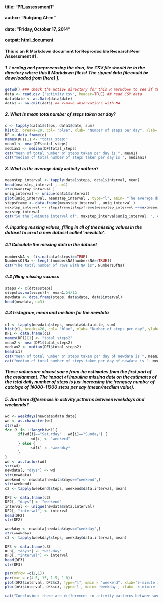 
#### title: "PR_assessment1"
#### author: "Ruiqiang Chen"
#### date: "Friday, October 17, 2014"
#### output: html_document

#### This is an R Markdown document for Reproducible Research Peer Assessment #1.

##### 1. Loading and preprocessing the data, the CSV file should be in the directory where this R Markdown file is! The zipped data file could be downloaded from [here] [1]. 
[1]: https://d396qusza40orc.cloudfront.net/repdata%2Fdata%2Factivity.zip "here"

```r
getwd() ### check the active directory for this R markdown to see if the CSV there. 
data <- read.csv ("activity.csv", header=TRUE) ## read CSV data
data$date <- as.Date(data$date)
data1 <- na.omit(data) ## remove observations with NA

```

##### 2. What is mean total number of steps taken per day?

```r
c <- tapply(data1$steps, data1$date, sum)
hist(c, breaks=20, col= "blue", xlab= "Number of steps per day", ylab= "Frequency", main = "Distribution of number of steps taken each day")
DF <- data.frame(c)
names(DF)[1] <- "total_steps"
mean1 <- mean(DF$total_steps)
median1 <- median(DF$total_steps)
cat("mean of total number of steps taken per day is ", mean1)
cat("mediam of total number of steps taken per day is ", median1)
```


##### 3. What is the average daily activity pattern? 


```r
meanstep_interval <- tapply(data1$steps, data1$interval, mean)
head(meanstep_interval , n=3)
str(meanstep_interval )
uniq_interval <- unique(data1$interval)
plot(uniq_interval, meanstep_interval , type="l", main= "The average daily activity pattern", xlab= "5-minute interval", ylab= "Nubmer of steps", col="blue")
stepsframe <- data.frame(meanstep_interval , uniq_interval )
maxstep_interval <- stepsframe[stepsframe$meanstep_interval ==max(meanstep_interval ), ]
maxstep_interval
cat("So the 5-minute interval of", maxstep_interval$uniq_interval, ", on average across all the days in the dataset, contains the maximum number of steps ")
```

##### 4. Inputing missing values, filling in all of the missing values in the dataset to creat a new dataset called 'newdata'.
#####    4.1 Calculate the missing data in the dataset

```r
numbersNA <- (is.na(data$steps)==TRUE)
NumbersOfNa <- length(numbersNA[numbersNA==TRUE])
cat("The total number of rows with NA is", NumbersOfNa)
```

#####    4.2 filling missing valuess

```r
steps <- c(data$steps)
steps[is.na(steps)]<- mean1/24/12
newdata <- data.frame(steps, data$date, data$interval)
head(newdata, n=3)
```
#####    4.3 histogram, mean and mediam for the newdata
```r
c1 <- tapply(newdata$steps, newdata$data.date, sum)
hist(c1, breaks=20, col= "blue", xlab= "Number of steps per day", ylab= "Frequency", main = "Total number of steps taken each day for newdata")
DF1 <- data.frame(c1)
names(DF1)[1] <- "total_steps2"
mean2 <- mean(DF1$total_steps2)
median2 <- median(DF1$total_steps2)
head(c1)
cat("mean of total number of steps taken per day of newdata is ", mean2)
cat("mediam of total number of steps taken per day of newdata is ", median2)
```
##### These values are almost same from the estimates from the first part of the assignment. The impact of imputing missing data on the estimates of the total daily number of steps is just increasing the frenqucy number of catologe of 10000-11000 steps per day (mean/mediam value).

##### 5. Are there differences in activity patterns between weekdays and weekends?
```r
wd <- weekdays(newdata$data.date)
wd <- as.character(wd)
str(wd)
for (i in 1:length(wd)){
      if(wd[i]=="Saturday" | wd[i]=="Sunday") {
            wd[i] <- "weekend"
      } else {
            wd[i] <- "weekday"
      }
}
wd <- as.factor(wd)
str(wd)
newdata[, "days"] <- wd
str(newdata)
weekend <- newdata[newdata$days=="weekend",]
str(weekend)
c2 <- tapply(weekend$steps, weekend$data.interval, mean)

DF2 <- data.frame(c2)
DF2[, "days"] <- "weekend"
interval <- unique(newdata$data.interval)
DF2[, "interval"] <- interval
head(DF2)
str(DF2)

weekday <- newdata[newdata$days=="weekday",]
str(weekday)
c3 <- tapply(weekday$steps, weekday$data.interval, mean)

DF3 <- data.frame(c3)
DF3[, "days"] <- "weekday"
DF3[, "interval"] <- interval
head(DF3)
str(DF3)

par(mfrow =c(2,1))
par(mar = c(4.5, 15, 1.5, 1.0))
plot(DF2$interval, DF2$c2, type="l", main = "weekend", xlab="5-minute interval", ylab="Nubmer of steps", col="blue")
plot(DF3$interval, DF3$c3, type="l", main= "weekday", xlab= "5-minute interval", ylab= "Nubmer of steps", col="red")

cat("Conclusion: there are differences in activity patterns between weekdays and weekends, that is most of 5-minute intervals in weekdend have average steps over 50, but most of 5-minute intervals in weekdays less than 50. ")
```


